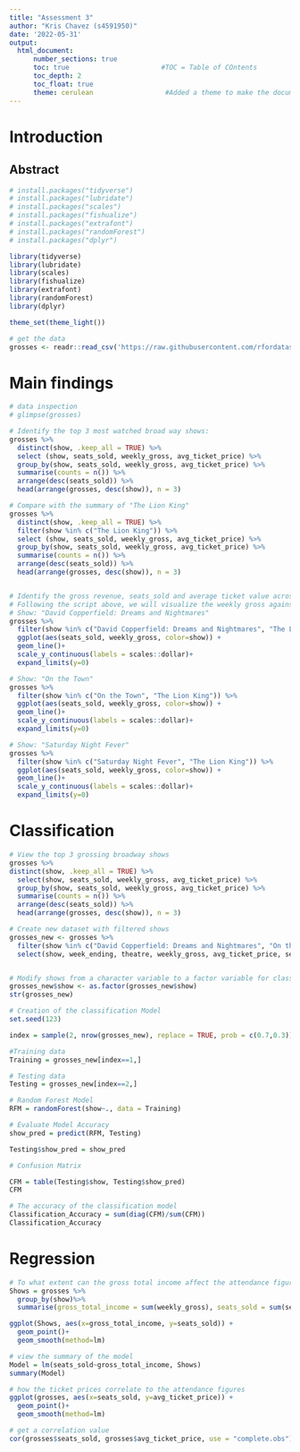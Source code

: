 ```yaml
---
title: "Assessment 3"
author: "Kris Chavez (s4591950)"
date: '2022-05-31'
output: 
  html_document:
      number_sections: true           
      toc: true                       #TOC = Table of COntents
      toc_depth: 2
      toc_float: true
      theme: cerulean                  #Added a theme to make the document more appealing
---
```


# Introduction 

## Abstract


``` r
# install.packages("tidyverse")
# install.packages("lubridate")
# install.packages("scales")
# install.packages("fishualize")
# install.packages("extrafont")
# install.packages("randomForest")
# install.packages("dplyr")

library(tidyverse)
library(lubridate)
library(scales)
library(fishualize)
library(extrafont)
library(randomForest)
library(dplyr)

theme_set(theme_light())
```

``` r
# get the data
grosses <- readr::read_csv('https://raw.githubusercontent.com/rfordatascience/tidytuesday/master/data/2020/2020-04-28/grosses.csv', guess_max = 40000)

```

# Main findings

``` r
# data inspection 
# glimpse(grosses)

# Identify the top 3 most watched broad way shows:
grosses %>%
  distinct(show, .keep_all = TRUE) %>% 
  select (show, seats_sold, weekly_gross, avg_ticket_price) %>%
  group_by(show, seats_sold, weekly_gross, avg_ticket_price) %>%
  summarise(counts = n()) %>%
  arrange(desc(seats_sold)) %>%
  head(arrange(grosses, desc(show)), n = 3)

# Compare with the summary of "The Lion King"
grosses %>%
  distinct(show, .keep_all = TRUE) %>% 
  filter(show %in% c("The Lion King")) %>%
  select (show, seats_sold, weekly_gross, avg_ticket_price) %>%
  group_by(show, seats_sold, weekly_gross, avg_ticket_price) %>%
  summarise(counts = n()) %>%
  arrange(desc(seats_sold)) %>%
  head(arrange(grosses, desc(show)), n = 3)


# Identify the gross revenue, seats_sold and average ticket value across different broad way shows
# Following the script above, we will visualize the weekly gross against the most common broad way show "The Lion King"
# Show: "David Copperfield: Dreams and Nightmares"
grosses %>%
  filter(show %in% c("David Copperfield: Dreams and Nightmares", "The Lion King")) %>%
  ggplot(aes(seats_sold, weekly_gross, color=show)) +
  geom_line()+
  scale_y_continuous(labels = scales::dollar)+
  expand_limits(y=0)

# Show: "On the Town"
grosses %>%
  filter(show %in% c("On the Town", "The Lion King")) %>%
  ggplot(aes(seats_sold, weekly_gross, color=show)) +
  geom_line()+
  scale_y_continuous(labels = scales::dollar)+
  expand_limits(y=0)

# Show: "Saturday Night Fever"
grosses %>%
  filter(show %in% c("Saturday Night Fever", "The Lion King")) %>%
  ggplot(aes(seats_sold, weekly_gross, color=show)) +
  geom_line()+
  scale_y_continuous(labels = scales::dollar)+
  expand_limits(y=0)

```

# Classification

``` r

# View the top 3 grossing broadway shows
grosses %>%
distinct(show, .keep_all = TRUE) %>%
  select(show, seats_sold, weekly_gross, avg_ticket_price) %>%
  group_by(show, seats_sold, weekly_gross, avg_ticket_price) %>%
  summarise(counts = n()) %>%
  arrange(desc(seats_sold)) %>%
  head(arrange(grosses, desc(show)), n = 3)

# Create new dataset with filtered shows 
grosses_new <- grosses %>%
  filter(show %in% c("David Copperfield: Dreams and Nightmares", "On the Town", "Saturday Night Fever")) %>%
  select(show, week_ending, theatre, weekly_gross, avg_ticket_price, seats_sold, pct_capacity)


# Modify shows from a character variable to a factor variable for classification
grosses_new$show <- as.factor(grosses_new$show)
str(grosses_new)

```

```r
# Creation of the classification Model
set.seed(123)

index = sample(2, nrow(grosses_new), replace = TRUE, prob = c(0.7,0.3))

#Training data
Training = grosses_new[index==1,]

# Testing data
Testing = grosses_new[index==2,]

# Random Forest Model
RFM = randomForest(show~., data = Training)

# Evaluate Model Accuracy
show_pred = predict(RFM, Testing)

Testing$show_pred = show_pred

# Confusion Matrix

CFM = table(Testing$show, Testing$show_pred)
CFM

# The accuracy of the classification model
Classification_Accuracy = sum(diag(CFM)/sum(CFM))
Classification_Accuracy
```

# Regression 

```r
# To what extent can the gross total income affect the attendance figures of a specific Broadway Show ?
Shows = grosses %>%
  group_by(show)%>%
  summarise(gross_total_income = sum(weekly_gross), seats_sold = sum(seats_sold) )

ggplot(Shows, aes(x=gross_total_income, y=seats_sold)) +
  geom_point()+
  geom_smooth(method=lm)

# view the summary of the model
Model = lm(seats_sold~gross_total_income, Shows)
summary(Model)

# how the ticket prices correlate to the attendance figures
ggplot(grosses, aes(x=seats_sold, y=avg_ticket_price)) +
  geom_point()+
  geom_smooth(method=lm)

# get a correlation value
cor(grosses$seats_sold, grosses$avg_ticket_price, use = "complete.obs")
```















